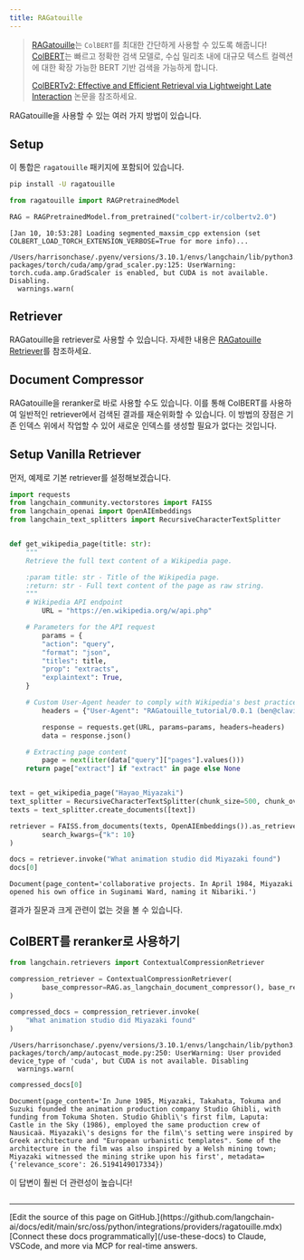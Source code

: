 ```yaml
---
title: RAGatouille
---
```


>[RAGatouille](https://github.com/bclavie/RAGatouille)는 `ColBERT`를 최대한 간단하게 사용할 수 있도록 해줍니다! [ColBERT](https://github.com/stanford-futuredata/ColBERT)는 빠르고 정확한 검색 모델로, 수십 밀리초 내에 대규모 텍스트 컬렉션에 대한 확장 가능한 BERT 기반 검색을 가능하게 합니다.
>
>[ColBERTv2: Effective and Efficient Retrieval via Lightweight Late Interaction](https://arxiv.org/abs/2112.01488) 논문을 참조하세요.

RAGatouille을 사용할 수 있는 여러 가지 방법이 있습니다.

## Setup

이 통합은 `ragatouille` 패키지에 포함되어 있습니다.

```bash
pip install -U ragatouille
```

```python
from ragatouille import RAGPretrainedModel

RAG = RAGPretrainedModel.from_pretrained("colbert-ir/colbertv2.0")
```

```output
[Jan 10, 10:53:28] Loading segmented_maxsim_cpp extension (set COLBERT_LOAD_TORCH_EXTENSION_VERBOSE=True for more info)...
```
```output
/Users/harrisonchase/.pyenv/versions/3.10.1/envs/langchain/lib/python3.10/site-packages/torch/cuda/amp/grad_scaler.py:125: UserWarning: torch.cuda.amp.GradScaler is enabled, but CUDA is not available.  Disabling.
  warnings.warn(
```

## Retriever

RAGatouille을 retriever로 사용할 수 있습니다. 자세한 내용은 [RAGatouille Retriever](/oss/python/integrations/retrievers/ragatouille)를 참조하세요.

## Document Compressor

RAGatouille을 reranker로 바로 사용할 수도 있습니다. 이를 통해 ColBERT를 사용하여 일반적인 retriever에서 검색된 결과를 재순위화할 수 있습니다. 이 방법의 장점은 기존 인덱스 위에서 작업할 수 있어 새로운 인덱스를 생성할 필요가 없다는 것입니다.

## Setup Vanilla Retriever

먼저, 예제로 기본 retriever를 설정해보겠습니다.

```python
import requests
from langchain_community.vectorstores import FAISS
from langchain_openai import OpenAIEmbeddings
from langchain_text_splitters import RecursiveCharacterTextSplitter


def get_wikipedia_page(title: str):
    """
    Retrieve the full text content of a Wikipedia page.

    :param title: str - Title of the Wikipedia page.
    :return: str - Full text content of the page as raw string.
    """
    # Wikipedia API endpoint
        URL = "https://en.wikipedia.org/w/api.php"

    # Parameters for the API request
        params = {
        "action": "query",
        "format": "json",
        "titles": title,
        "prop": "extracts",
        "explaintext": True,
    }

    # Custom User-Agent header to comply with Wikipedia's best practices
        headers = {"User-Agent": "RAGatouille_tutorial/0.0.1 (ben@clavie.eu)"}

        response = requests.get(URL, params=params, headers=headers)
        data = response.json()

    # Extracting page content
        page = next(iter(data["query"]["pages"].values()))
    return page["extract"] if "extract" in page else None


text = get_wikipedia_page("Hayao_Miyazaki")
text_splitter = RecursiveCharacterTextSplitter(chunk_size=500, chunk_overlap=0)
texts = text_splitter.create_documents([text])
```

```python
retriever = FAISS.from_documents(texts, OpenAIEmbeddings()).as_retriever(
        search_kwargs={"k": 10}
)
```

```python
docs = retriever.invoke("What animation studio did Miyazaki found")
docs[0]
```

```output
Document(page_content='collaborative projects. In April 1984, Miyazaki opened his own office in Suginami Ward, naming it Nibariki.')
```

결과가 질문과 크게 관련이 없는 것을 볼 수 있습니다.

## ColBERT를 reranker로 사용하기

```python
from langchain.retrievers import ContextualCompressionRetriever

compression_retriever = ContextualCompressionRetriever(
        base_compressor=RAG.as_langchain_document_compressor(), base_retriever=retriever
)

compressed_docs = compression_retriever.invoke(
    "What animation studio did Miyazaki found"
)
```

```output
/Users/harrisonchase/.pyenv/versions/3.10.1/envs/langchain/lib/python3.10/site-packages/torch/amp/autocast_mode.py:250: UserWarning: User provided device_type of 'cuda', but CUDA is not available. Disabling
  warnings.warn(
```

```python
compressed_docs[0]
```

```output
Document(page_content='In June 1985, Miyazaki, Takahata, Tokuma and Suzuki founded the animation production company Studio Ghibli, with funding from Tokuma Shoten. Studio Ghibli\'s first film, Laputa: Castle in the Sky (1986), employed the same production crew of Nausicaä. Miyazaki\'s designs for the film\'s setting were inspired by Greek architecture and "European urbanistic templates". Some of the architecture in the film was also inspired by a Welsh mining town; Miyazaki witnessed the mining strike upon his first', metadata={'relevance_score': 26.5194149017334})
```

이 답변이 훨씬 더 관련성이 높습니다!

```python

```

---

<Callout icon="pen-to-square" iconType="regular">
    [Edit the source of this page on GitHub.](https://github.com/langchain-ai/docs/edit/main/src/oss/python/integrations/providers/ragatouille.mdx)
</Callout>
<Tip icon="terminal" iconType="regular">
    [Connect these docs programmatically](/use-these-docs) to Claude, VSCode, and more via MCP for    real-time answers.
</Tip>
